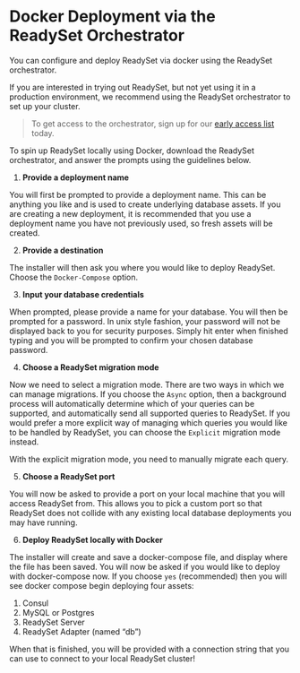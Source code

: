 # Docker Deployment via the ReadySet Orchestrator 

You can configure and deploy ReadySet via docker using the ReadySet orchestrator.

If you are interested in trying out ReadySet, but not yet using it in a production environment, we recommend using the ReadySet orchestrator to set up your cluster. 

> To get access to the orchestrator, sign up for our [early access list](https://readysettech.typeform.com/to/ig8uZ4DS) today.

To spin up ReadySet locally using Docker, download the ReadySet orchestrator, and answer the prompts using the guidelines below. 

1. **Provide a deployment name**

You will first be prompted to provide a deployment name. This can be anything you like and is used to create underlying database assets. If you are creating a new deployment, it is recommended that you use a deployment name you have not previously used, so fresh assets will be created.

2. **Provide a destination**

The installer will then ask you where you would like to deploy ReadySet. Choose the `Docker-Compose` option.

3. **Input your database credentials**

When prompted, please provide a name for your database. You will then be prompted for a password. In unix style fashion, your password will not be displayed back to you for security purposes. Simply hit enter when finished typing and you will be prompted to confirm your chosen database password.

4. **Choose a ReadySet migration mode**

Now we need to select a migration mode. There are two ways in which we can manage migrations. If you choose the `Async` option, then a background process will automatically determine which of your queries can be supported, and automatically send all supported queries to ReadySet. If you would prefer a more explicit way of managing which queries you would like to be handled by ReadySet, you can choose the `Explicit` migration mode instead.

With the explicit migration mode, you need to manually migrate each query. 

5. **Choose a ReadySet port** 

You will now be asked to provide a port on your local machine that you will access ReadySet from. This allows you to pick a custom port so that ReadySet does not collide with any existing local database deployments you may have running.

6. **Deploy ReadySet locally with Docker**

The installer will create and save a docker-compose file, and display where the file has been saved. You will now be asked if you would like to deploy with docker-compose now. If you choose `yes` (recommended) then you will see docker compose begin deploying four assets:
1. Consul
2. MySQL or Postgres
3. ReadySet Server
4. ReadySet Adapter (named “db”)

When that is finished, you will be provided with a connection string that you can use to connect to your local ReadySet cluster!

